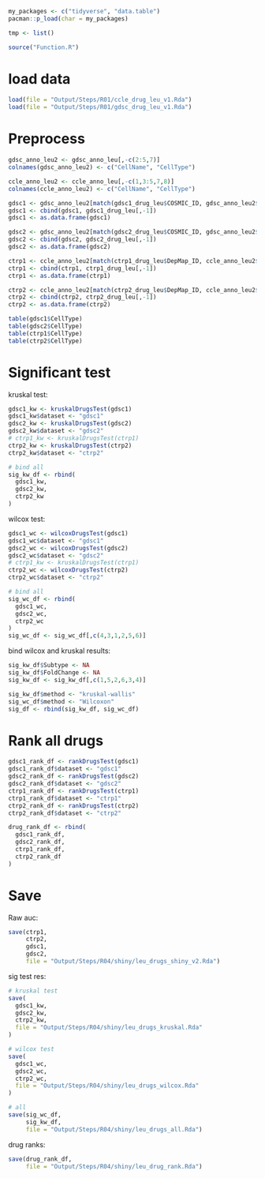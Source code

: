 ```r
my_packages <- c("tidyverse", "data.table")
pacman::p_load(char = my_packages)

tmp <- list()
```

```r
source("Function.R")
```

# load data
```r
load(file = "Output/Steps/R01/ccle_drug_leu_v1.Rda")
load(file = "Output/Steps/R01/gdsc_drug_leu_v1.Rda")
```

# Preprocess
```r
gdsc_anno_leu2 <- gdsc_anno_leu[,-c(2:5,7)]
colnames(gdsc_anno_leu2) <- c("CellName", "CellType")

ccle_anno_leu2 <- ccle_anno_leu[,-c(1,3:5,7,8)]
colnames(ccle_anno_leu2) <- c("CellName", "CellType")
```

```r
gdsc1 <- gdsc_anno_leu2[match(gdsc1_drug_leu$COSMIC_ID, gdsc_anno_leu2$CellName),]
gdsc1 <- cbind(gdsc1, gdsc1_drug_leu[,-1])
gdsc1 <- as.data.frame(gdsc1)
```
```r
gdsc2 <- gdsc_anno_leu2[match(gdsc2_drug_leu$COSMIC_ID, gdsc_anno_leu2$CellName),]
gdsc2 <- cbind(gdsc2, gdsc2_drug_leu[,-1])
gdsc2 <- as.data.frame(gdsc2)
```
```r
ctrp1 <- ccle_anno_leu2[match(ctrp1_drug_leu$DepMap_ID, ccle_anno_leu2$CellName),]
ctrp1 <- cbind(ctrp1, ctrp1_drug_leu[,-1])
ctrp1 <- as.data.frame(ctrp1)
```
```r
ctrp2 <- ccle_anno_leu2[match(ctrp2_drug_leu$DepMap_ID, ccle_anno_leu2$CellName),]
ctrp2 <- cbind(ctrp2, ctrp2_drug_leu[,-1])
ctrp2 <- as.data.frame(ctrp2)
```

```r
table(gdsc1$CellType)
table(gdsc2$CellType)
table(ctrp1$CellType)
table(ctrp2$CellType)
```

# Significant test
kruskal test:
```r
gdsc1_kw <- kruskalDrugsTest(gdsc1)
gdsc1_kw$dataset <- "gdsc1"
gdsc2_kw <- kruskalDrugsTest(gdsc2)
gdsc2_kw$dataset <- "gdsc2"
# ctrp1_kw <- kruskalDrugsTest(ctrp1)
ctrp2_kw <- kruskalDrugsTest(ctrp2)
ctrp2_kw$dataset <- "ctrp2"

# bind all
sig_kw_df <- rbind(
  gdsc1_kw,
  gdsc2_kw,
  ctrp2_kw
)
```

wilcox test:
```r
gdsc1_wc <- wilcoxDrugsTest(gdsc1)
gdsc1_wc$dataset <- "gdsc1"
gdsc2_wc <- wilcoxDrugsTest(gdsc2)
gdsc2_wc$dataset <- "gdsc2"
# ctrp1_kw <- kruskalDrugsTest(ctrp1)
ctrp2_wc <- wilcoxDrugsTest(ctrp2)
ctrp2_wc$dataset <- "ctrp2"

# bind all
sig_wc_df <- rbind(
  gdsc1_wc,
  gdsc2_wc,
  ctrp2_wc
)
sig_wc_df <- sig_wc_df[,c(4,3,1,2,5,6)]
```

bind wilcox and kruskal results:
```r
sig_kw_df$Subtype <- NA
sig_kw_df$FoldChange <- NA
sig_kw_df <- sig_kw_df[,c(1,5,2,6,3,4)]

sig_kw_df$method <- "kruskal-wallis"
sig_wc_df$method <- "Wilcoxon"
sig_df <- rbind(sig_kw_df, sig_wc_df)
```

# Rank all drugs
```r
gdsc1_rank_df <- rankDrugsTest(gdsc1)
gdsc1_rank_df$dataset <- "gdsc1"
gdsc2_rank_df <- rankDrugsTest(gdsc2)
gdsc2_rank_df$dataset <- "gdsc2"
ctrp1_rank_df <- rankDrugsTest(ctrp1)
ctrp1_rank_df$dataset <- "ctrp1"
ctrp2_rank_df <- rankDrugsTest(ctrp2)
ctrp2_rank_df$dataset <- "ctrp2"

drug_rank_df <- rbind(
  gdsc1_rank_df,
  gdsc2_rank_df,
  ctrp1_rank_df,
  ctrp2_rank_df
)
```


# Save
Raw auc:
```r
save(ctrp1,
     ctrp2,
     gdsc1,
     gdsc2,
     file = "Output/Steps/R04/shiny/leu_drugs_shiny_v2.Rda")
```

sig test res:
```r
# kruskal test
save(
  gdsc1_kw,
  gdsc2_kw,
  ctrp2_kw,
  file = "Output/Steps/R04/shiny/leu_drugs_kruskal.Rda"
)

# wilcox test
save(
  gdsc1_wc,
  gdsc2_wc,
  ctrp2_wc,
  file = "Output/Steps/R04/shiny/leu_drugs_wilcox.Rda"
)

# all
save(sig_wc_df,
     sig_kw_df,
     file = "Output/Steps/R04/shiny/leu_drugs_all.Rda")
```

drug ranks:
```r
save(drug_rank_df,
     file = "Output/Steps/R04/shiny/leu_drug_rank.Rda")
```




